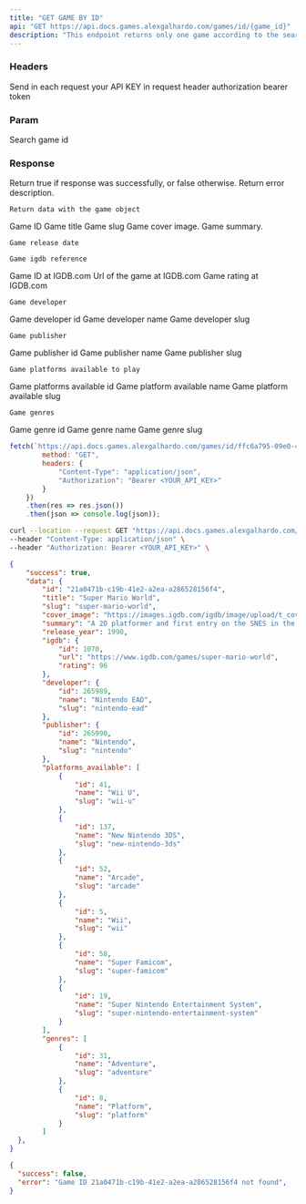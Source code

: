 ```yaml
---
title: "GET GAME BY ID"
api: "GET https://api.docs.games.alexgalhardo.com/games/id/{game_id}"
description: "This endpoint returns only one game according to the searched id."
---
```


### Headers

<ParamField header="Authorization" type="string" required>
	Send in each request your API KEY in request header authorization bearer token
</ParamField>

### Param

<ParamField path="game_id" type="string" required>
  Search game id
</ParamField>

### Response

<ResponseField name="success" type="boolean">
	Return true if response was successfully, or false otherwise.
</ResponseField>

<ResponseField name="error" type="string">
  	Return error description.
</ResponseField>

<ResponseField name="data" type="object">

	Return data with the game object

<Expandable title="Toggle object">

<ResponseField name="id" type="string">
  	Game ID
</ResponseField>

<ResponseField name="title" type="string">
  	Game title
</ResponseField>

<ResponseField name="slug" type="string">
  	Game slug
</ResponseField>

<ResponseField name="cover_image" type="string">
  	Game cover image.
</ResponseField>

<ResponseField name="summary" type="number">
	Game summary.
</ResponseField>

<ResponseField name="release_year" type="number">

	Game release date

</ResponseField>

<ResponseField name="igdb" type="object">

	Game igdb reference

<Expandable title="Toggle object">

<ResponseField name="id" type="number">
  	Game ID at IGDB.com
</ResponseField>

<ResponseField name="url" type="number">
  	Url of the game at IGDB.com
</ResponseField>

<ResponseField name="rating" type="string">
  	Game rating at IGDB.com
</ResponseField>

</Expandable>

</ResponseField>


<ResponseField name="developer" type="array">

	Game developer

<Expandable title="Toggle object">

<ResponseField name="id" type="number">
  	Game developer id
</ResponseField>

<ResponseField name="name" type="number">
  	Game developer name
</ResponseField>

<ResponseField name="slug" type="string">
  	Game developer slug
</ResponseField>

</Expandable>

</ResponseField>



<ResponseField name="publisher" type="array">

	Game publisher

<Expandable title="Toggle object">

<ResponseField name="id" type="number">
  	Game publisher id
</ResponseField>

<ResponseField name="name" type="number">
  	Game publisher name
</ResponseField>

<ResponseField name="slug" type="string">
  	Game publisher slug
</ResponseField>

</Expandable>

</ResponseField>



<ResponseField name="platforms_available" type="array">

	Game platforms available to play

<Expandable title="Toggle object">

<ResponseField name="id" type="number">
  	Game platforms available id
</ResponseField>

<ResponseField name="name" type="number">
  	Game platform available name
</ResponseField>

<ResponseField name="slug" type="string">
  	Game platform available slug
</ResponseField>

</Expandable>

</ResponseField>




<ResponseField name="genres" type="array">

	Game genres

<Expandable title="Toggle object">

<ResponseField name="id" type="number">
  	Game genre id
</ResponseField>

<ResponseField name="name" type="number">
  	Game genre name
</ResponseField>

<ResponseField name="slug" type="string">
  	Game genre slug
</ResponseField>

</Expandable>

</ResponseField>



</Expandable>

</ResponseField>

<RequestExample>

```javascript Using Javascript
fetch(`https://api.docs.games.alexgalhardo.com/games/id/ffc6a795-09e0-4a3b-8da5-91279dca3b79`, {
		method: "GET",
		headers: { 
			"Content-Type": "application/json",
			"Authorization": "Bearer <YOUR_API_KEY>"
		}
 	})
 	.then(res => res.json())
 	.then(json => console.log(json));
```

```bash Using cURL
curl --location --request GET "https://api.docs.games.alexgalhardo.com/games/id/21a0471b-c19b-41e2-a2ea-a286528156f4" \
--header "Content-Type: application/json" \
--header "Authorization: Bearer <YOUR_API_KEY>" \
```

</RequestExample>

<ResponseExample>

```json Response Sucessfull
{
	"success": true,
	"data": {
        "id": "21a0471b-c19b-41e2-a2ea-a286528156f4",
        "title": "Super Mario World",
        "slug": "super-mario-world",
        "cover_image": "https://images.igdb.com/igdb/image/upload/t_cover_big/co65za.jpg",
        "summary": "A 2D platformer and first entry on the SNES in the Super Mario franchise, Super Mario World follows Mario as he attempts to defeat Bowser's underlings and rescue Princess Peach from his clutches. The game features a save system, a less linear world map, an expanded movement arsenal and numerous new items for Mario, alongside new approaches to level design and art direction.",
        "release_year": 1990,
        "igdb": {
            "id": 1070,
            "url": "https://www.igdb.com/games/super-mario-world",
            "rating": 96
        },
        "developer": {
            "id": 265989,
            "name": "Nintendo EAD",
            "slug": "nintendo-ead"
        },
        "publisher": {
            "id": 265990,
            "name": "Nintendo",
            "slug": "nintendo"
        },
        "platforms_available": [
            {
                "id": 41,
                "name": "Wii U",
                "slug": "wii-u"
            },
            {
                "id": 137,
                "name": "New Nintendo 3DS",
                "slug": "new-nintendo-3ds"
            },
            {
                "id": 52,
                "name": "Arcade",
                "slug": "arcade"
            },
            {
                "id": 5,
                "name": "Wii",
                "slug": "wii"
            },
            {
                "id": 58,
                "name": "Super Famicom",
                "slug": "super-famicom"
            },
            {
                "id": 19,
                "name": "Super Nintendo Entertainment System",
                "slug": "super-nintendo-entertainment-system"
            }
        ],
        "genres": [
            {
                "id": 31,
                "name": "Adventure",
                "slug": "adventure"
            },
            {
                "id": 8,
                "name": "Platform",
                "slug": "platform"
            }
        ]
  },
}
```

```json Response Fail
{
  "success": false,
  "error": "Game ID 21a0471b-c19b-41e2-a2ea-a286528156f4 not found",
}
```

</ResponseExample>
